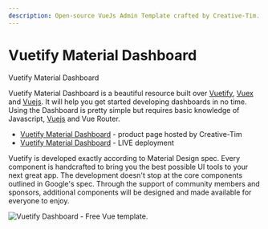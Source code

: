 ```yaml
---
description: Open-source VueJs Admin Template crafted by Creative-Tim.
---
```


# Vuetify Material Dashboard

<SubHeading>Vuetify Material Dashboard</SubHeading>

Vuetify Material Dashboard is a beautiful resource built over [Vuetify](https://vuetifyjs.com/en/), [Vuex](https://vuex.vuejs.org/) and [Vuejs](https://vuejs.org/v2/guide/). It will help you get started developing dashboards in no time. Using the Dashboard is pretty simple but requires basic knowledge of Javascript, [Vuejs](https://vuejs.org/v2/guide/) and Vue Router.

- [Vuetify Material Dashboard](https://bit.ly/39TwqHU) - product page hosted by Creative-Tim
- [Vuetify Material Dashboard](https://bit.ly/33ssGZQ) - LIVE deployment

Vuetify is developed exactly according to Material Design spec. Every component is handcrafted to bring you the best possible UI tools to your next great app. The development doesn't stop at the core components outlined in Google's spec. Through the support of community members and sponsors, additional components will be designed and made available for everyone to enjoy.

![Vuetify Dashboard - Free Vue template.](../../../static/assets/docs-vuetify-material-dashboard.jpg)
